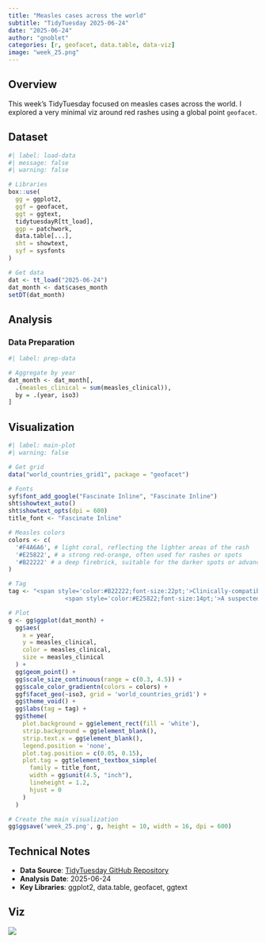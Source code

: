 ```yaml
---
title: "Measles cases across the world"
subtitle: "TidyTuesday 2025-06-24"
date: "2025-06-24"
author: "gnoblet"
categories: [r, geofacet, data.table, data-viz]
image: "week_25.png"
---
```


## Overview

This week's TidyTuesday focused on measles cases across the world. I explored a very minimal viz around red rashes using a global point `geofacet`.

## Dataset

```r
#| label: load-data
#| message: false
#| warning: false

# Libraries
box::use(
  gg = ggplot2,
  ggf = geofacet,
  ggt = ggtext,
  tidytuesdayR[tt_load],
  ggp = patchwork,
  data.table[...],
  sht = showtext,
  syf = sysfonts
)

# Get data
dat <- tt_load("2025-06-24")
dat_month <- dat$cases_month
setDT(dat_month)

```



## Analysis

### Data Preparation

```r
#| label: prep-data

# Aggregate by year
dat_month <- dat_month[,
  .(measles_clinical = sum(measles_clinical)),
  by = .(year, iso3)
]
```

## Visualization

```r
#| label: main-plot
#| warning: false

# Get grid
data("world_countries_grid1", package = "geofacet")

# Fonts
syf$font_add_google("Fascinate Inline", "Fascinate Inline")
sht$showtext_auto()
sht$showtext_opts(dpi = 600)
title_font <- "Fascinate Inline"

# Measles colors
colors <- c(
  '#F4A6A6', # light coral, reflecting the lighter areas of the rash
  '#E25822', # a strong red-orange, often used for rashes or spots
  '#B22222' # a deep firebrick, suitable for the darker spots or advanced rash stages
)

# Tag
tag <- "<span style='color:#B22222;font-size:22pt;'>Clinically-compatible measles cases</span><br><br>
                <span style='color:#E25822;font-size:14pt;'>A suspected case with fever, maculopapular rash, and at least one of cough, coryza, or conjunctivitis, without a clinical specimen or epidemiological link to a confirmed case.</span>"

# Plot
g <- gg$ggplot(dat_month) +
  gg$aes(
    x = year,
    y = measles_clinical,
    color = measles_clinical,
    size = measles_clinical
  ) +
  gg$geom_point() +
  gg$scale_size_continuous(range = c(0.3, 4.5)) +
  gg$scale_color_gradientn(colors = colors) +
  ggf$facet_geo(~iso3, grid = 'world_countries_grid1') +
  gg$theme_void() +
  gg$labs(tag = tag) +
  gg$theme(
    plot.background = gg$element_rect(fill = 'white'),
    strip.background = gg$element_blank(),
    strip.text.x = gg$element_blank(),
    legend.position = 'none',
    plot.tag.position = c(0.05, 0.15),
    plot.tag = ggt$element_textbox_simple(
      family = title_font,
      width = gg$unit(4.5, "inch"),
      lineheight = 1.2,
      hjust = 0
    )
  )

# Create the main visualization
gg$ggsave('week_25.png', g, height = 10, width = 16, dpi = 600)
```

## Technical Notes

- **Data Source**: [TidyTuesday GitHub Repository](https://github.com/rfordatascience/tidytuesday)
- **Analysis Date**: 2025-06-24
- **Key Libraries**: ggplot2, data.table, geofacet, ggtext

## Viz

![](week_25.png)

